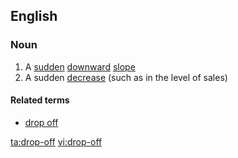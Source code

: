 ==English==

===Noun===
{{en-noun|sg=[[drop]]-[[off]]}}

# A [[sudden]] [[downward]] [[slope]]
# A sudden [[decrease]] (such as in the level of sales)

====Related terms====
* [[drop off]]

[[ta:drop-off]]
[[vi:drop-off]]